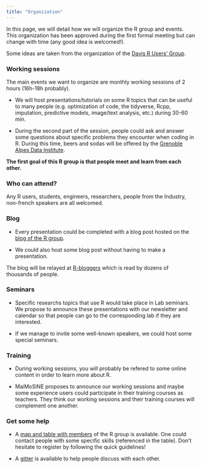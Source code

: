 ```yaml
---
title: "Organization"
---
```


In this page, we will detail how we will organize the R group and events. This organization has been approved during the first formal meeting but can change with time (any good idea is welcomed!).

Some ideas are taken from the organization of the [Davis R Users' Group](https://d-rug.github.io/).

### Working sessions

The main events we want to organize are monthly working sessions of 2 hours (16h-18h probably). 

- We will host presentations/tutorials on some R topics that can be useful to many people (e.g. optimization of code, the tidyverse, Rcpp, imputation, predictive models, image/text analysis, etc.) during 30-60 min.

- During the second part of the session, people could ask and answer some questions about specific problems they encounter when coding in R. During this time, beers and sodas will be offered by the [Grenoble Alpes Data Institute](https://data-institute.univ-grenoble-alpes.fr/).

**The first goal of this R group is that people meet and learn from each other.**

### Who can attend?

Any R users, students, engineers, researchers, people from the Industry, non-french speakers are all welcomed.

### Blog

- Every presentation could be completed with a blog post hosted on the [blog of the R group](blog/).

- We could also host some blog post without having to make a presentation.

The blog will be relayed at [R-bloggers](https://www.r-bloggers.com/) which is read by dozens of thousands of people.

### Seminars

- Specific researchs topics that use R would take place in Lab seminars. We propose to announce these presentations with our newsletter and calendar so that people can go to the corresponding lab if they are interested.

- If we manage to invite some well-known speakers, we could host some special seminars.

### Training

- During working sessions, you will probably be refered to some online content in order to learn more about R.

- MaiMoSiNE proposes to announce our working sessions and maybe some experience users could participate in their training courses as teachers. They think our working sessions and their training courses will complement one another.

### Get some help

- A [map and table with members](members.html) of the R group is available. One could contact people with some specific skills (referenced in the table). Don't hesitate to register by following the quick guidelines!

- A [gitter](https://gitter.im/R-in-Grenoble) is available to help people discuss with each other.

